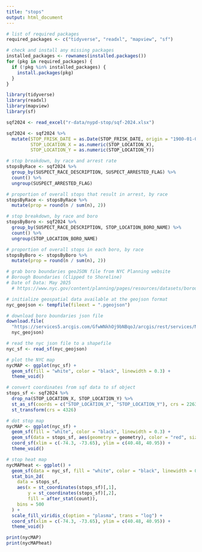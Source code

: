 ```yaml
---
title: "stops"
output: html_document
---
```



```r

# list of required packages
required_packages <- c("tidyverse", "readxl", "mapview", "sf")

# check and install any missing packages
installed_packages <- rownames(installed.packages())
for (pkg in required_packages) {
  if (!pkg %in% installed_packages) {
    install.packages(pkg)
  }
}

library(tidyverse)
library(readxl)
library(mapview)
library(sf)

sqf2024 <- read_excel("r-data/nypd-stop/sqf-2024.xlsx")

sqf2024 <- sqf2024 %>%
  mutate(STOP_FRISK_DATE = as.Date(STOP_FRISK_DATE, origin = "1900-01-01"),
         STOP_LOCATION_X = as.numeric(STOP_LOCATION_X),
         STOP_LOCATION_Y = as.numeric(STOP_LOCATION_Y))

```


```r

# stop breakdown, by race and arrest rate
stopsByRace <- sqf2024 %>% 
  group_by(SUSPECT_RACE_DESCRIPTION, SUSPECT_ARRESTED_FLAG) %>%
  count() %>%
  ungroup(SUSPECT_ARRESTED_FLAG)

# proportion of overall stops that result in arrest, by race
stopsByRace <- stopsByRace %>%
  mutate(prop = round(n / sum(n), 2))

```

```r

# stop breakdown, by race and boro
stopsByBoro <- sqf2024 %>% 
  group_by(SUSPECT_RACE_DESCRIPTION, STOP_LOCATION_BORO_NAME) %>%
  count() %>%
  ungroup(STOP_LOCATION_BORO_NAME)

# proportion of overall stops in each boro, by race
stopsByBoro <- stopsByBoro %>%
  mutate(prop = round(n / sum(n), 2))


```

```r
# grab boro boundaries geoJSON file from NYC Planning website
# Borough Boundaries (Clipped to Shoreline)
# Date of Data: May 2025
  # https://www.nyc.gov/content/planning/pages/resources/datasets/borough-boundaries

# initialize geospatial data available at the geojson format
nyc_geojson <- tempfile(fileext = ".pgeojson")

# download boro boundaries json file
download.file(
  "https://services5.arcgis.com/GfwWNkhOj9bNBqoJ/arcgis/rest/services/NYC_Borough_Boundary/FeatureServer/0/query?where=1=1&outFields=*&outSR=4326&f=pgeojson",
  nyc_geojson)

# read the nyc json file to a shapefile
nyc_sf <- read_sf(nyc_geojson)

# plot the NYC map
nycMAP <- ggplot(nyc_sf) +
  geom_sf(fill = "white", color = "black", linewidth = 0.3) +
  theme_void()

```

```r

# convert coordinates from sqf data to sf object
stops_sf <- sqf2024 %>%
  drop_na(STOP_LOCATION_X, STOP_LOCATION_Y) %>%
  st_as_sf(coords = c("STOP_LOCATION_X", "STOP_LOCATION_Y"), crs = 2263) %>%
  st_transform(crs = 4326)

# dot stop map
nycMAP <- ggplot(nyc_sf) +
  geom_sf(fill = "white", color = "black", linewidth = 0.3) +
  geom_sf(data = stops_sf, aes(geometry = geometry), color = "red", size = 0.5) + 
  coord_sf(xlim = c(-74.3, -73.65), ylim = c(40.48, 40.95)) +
  theme_void()

# stop heat map
nycMAPheat <- ggplot() +
  geom_sf(data = nyc_sf, fill = "white", color = "black", linewidth = 0.3) +
  stat_bin_2d(
    data = stops_sf,
    aes(x = st_coordinates(stops_sf)[,1],
        y = st_coordinates(stops_sf)[,2],
        fill = after_stat(count)),
    bins = 500
  ) +
  scale_fill_viridis_c(option = "plasma", trans = "log") +
  coord_sf(xlim = c(-74.3, -73.65), ylim = c(40.48, 40.95)) +
  theme_void()

print(nycMAP)
print(nycMAPheat)
```



